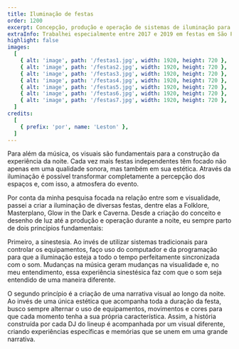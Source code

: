 ```yaml
---
title: Iluminação de festas
order: 1200
excerpt: Concepção, produção e operação de sistemas de iluminação para festas controlados através de programação.
extraInfo: Trabalhei especialmente entre 2017 e 2019 em festas em São Paulo e Belo Horizonte.
highlight: false
images:
  [
    { alt: 'image', path: '/festas1.jpg', width: 1920, height: 720 },
    { alt: 'image', path: '/festas2.jpg', width: 1920, height: 720 },
    { alt: 'image', path: '/festas3.jpg', width: 1920, height: 720 },
    { alt: 'image', path: '/festas4.jpg', width: 1920, height: 720 },
    { alt: 'image', path: '/festas5.jpg', width: 1920, height: 720 },
    { alt: 'image', path: '/festas6.jpg', width: 1920, height: 720 },
    { alt: 'image', path: '/festas7.jpg', width: 1920, height: 720 },
  ]
credits:
  [
    { prefix: 'por', name: 'Leston' },
  ]
---
```

Para além da música, os visuais são fundamentais para a construção da experiência da noite. Cada vez mais festas independentes têm focado não apenas em uma qualidade sonora, mas também em sua estética. Através da iluminação é possível transformar completamente a percepção dos espaços e, com isso, a atmosfera do evento.

Por conta da minha pesquisa focada na relação entre som e visualidade, passei a criar a iluminação de diversas festas, dentre elas a Folklore, Masterplano, Glow in the Dark e Caverna. Desde a criação do conceito e desenho de luz até a produção e operação durante a noite, eu sempre parto de dois princípios fundamentais: 

Primeiro, a sinestesia. Ao invés de utilizar sistemas tradicionais para controlar os equipamentos, faço uso do computador e da programação para que a iluminação esteja a todo o tempo perfeitamente sincronizada com o som. Mudanças na música geram mudanças na visualidade e, no meu entendimento, essa experiência sinestésica faz com que o som seja entendido de uma maneira diferente.

O segundo princípio é a criação de uma narrativa visual ao longo da noite. Ao invés de uma única estética que acompanha toda a duração da festa, busco sempre alternar o uso de equipamentos, movimentos e cores para que cada momento tenha a sua própria característica. Assim, a história construída por cada DJ do lineup é acompanhada por um visual diferente, criando experiências específicas  e memórias que se unem em uma grande narrativa.
